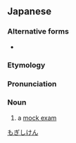==Japanese==
{{wikipedia|lang=ja}}
{{ja-kanjitab|も|ぎ|し|けん|yomi=o}}

===Alternative forms===
* {{ja-l|模試}}

===Etymology===
{{compound|lang=ja|sort=もぎしけん|模擬|tr1=mogi|t1=[[mock]]|試験|tr2=shiken|t2=[[exam]]}}

===Pronunciation===
{{ja-pron|もぎ しけん|acc=4|acc2=3|dev=3|y=o}}

===Noun===
{{ja-noun|もぎ しけん}}

# a [[mock exam]]

[[Category:ja:Education|もぎしけん]]